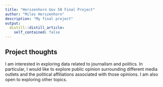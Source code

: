 ```yaml
---
title: "Herszenhorn Gov 50 Final Project"
author: "Miles Herszenhorn"
description: "My final project"
output:
  distill::distill_article:
    self_contained: false
---
```




## Project thoughts

I am interested in exploring data related to journalism and politics. In
particular, I would like to explore public opinion surrounding different media
outlets and the political affiliations associated with those opinions. I am also
open to exploring other topics.